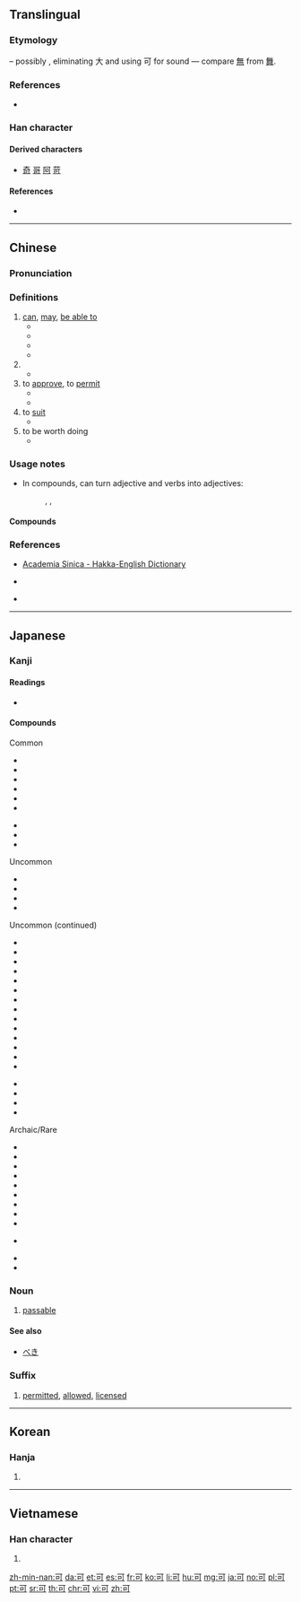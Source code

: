 {{also|句}}
==Translingual==
{{stroke order|stroke=5}}
{{stroke order|type=animate}}

===Etymology===
{{Han etyl}}
{{liushu|i}} – possibly {{Han simp|奇}}, eliminating 大 and using 可 for sound — compare [[無]] from [[舞]].

{{Han compound|口|丂|c1=s|c2=p|ls=psc}}

===References===
* {{cite-web
|url=http://www.hanziyuan.com/result.php?zi=%E5%8F%AF
|title=可
|work=字源
|language=Mandarin
|accessdate=2014-02-24}}

===Han character===
{{Han char|rn=30|rad=口|as=02|sn=5|four=10620|canj=MNR|ids=⿹丁口}}

====Derived characters====
* [[奇]] [[哥]] [[阿]] [[苛]]

====References====
* {{Han ref|kx=0172.120|dkj=03245|dj=0383.070|hdz=10567.070|uh=53EF|ud=21487|bh=A569|bd=42345}}

----

==Chinese==
{{zh-forms}}

===Pronunciation===
{{zh-pron
|m=kě
|c=ho2,hak1
|h=pfs=khó;hpy=ko3
|md=kō̤
|mn=khóa/khó͘/khó/khóⁿ
|mn_note=khuá, khó͘ - vernacular, khó, khóⁿ - literary
|w=2khu
|mc=y
|oc=y
|ma=|ma2=
|cat=v,suf,adv
}}

===Definitions===
{{zh-hanzi}}

# [[can]], [[may]], [[be able to]]
#* {{zh-l|可能|possibly}}
#* {{zh-l|可以|can}}
#* {{zh-usex|這 袋子{zi} '''可''' 盛 五十 公斤。|This bag '''can''' hold 50 kilos.}}
#* {{zh-usex|他 沒有 家 '''可''' 住。|He had no place to live.}}
# {{n-g|Particle used for emphasis.}}
#* {{zh-usex|我 '''可''' 不 太 知道。|I don't '''really''' know.}}
# to [[approve]], to [[permit]]
#* {{zh-l|許可|to permit, to allow}}
#* {{zh-l|認可|to approve}}
# to [[suit]]
#* {{zh-l|可心|satisfying}}
# to be worth doing
#* {{zh-usex|展覽 的{dí}確 '''可''' 看。|The exhibition is really '''worth''' seeing.}}

===Usage notes===
* In compounds, {{zh-l|可}} can turn adjective and verbs into adjectives:
*: {{zh-l|可吃|edible}}, {{zh-l|可愛/可爱|lovely}}, {{zh-l|可怜|pitiful}}

====Compounds====
{{der3
| {{zh-l|創可貼}}
| {{zh-l|可哀}}
| {{zh-l|可愛}}
| {{zh-l|可悲}}
| {{zh-l|可比}}
| {{zh-l|可比價格}}
| {{zh-l|可鄙}}
| {{zh-l|可編程}}
| {{zh-l|可變}}
| {{zh-l|可變電容器}}
| {{zh-l|可變化合價}}
| {{zh-l|可變資本}}
| {{zh-l|可不}}
| {{zh-l|可不是}}
| {{zh-l|可怖}}
| {{zh-l|可操左券}}
| {{zh-l|可乘之機}}
| {{zh-l|可持續}}
| {{zh-l|可持續發展}}
| {{zh-l|可吃}}
| {{zh-l|可恥}}
| {{zh-l|可達}}
| {{zh-l|可待因}}
| {{zh-l|可導}}
| {{zh-l|可得到}}
| {{zh-l|可丁可卯}}, {{zh-l|可釘可鉚}}
| {{zh-l|可懂度}}
| {{zh-l|可動}}
| {{zh-l|可讀性}}
| {{zh-l|可讀音性}}
| {{zh-l|可分}}
| {{zh-l|可否}}
| {{zh-l|可歌可泣}}
| {{zh-l|可耕地}}
| {{zh-l|可供軍用}}
| {{zh-l|可共患難}}
| {{zh-l|可觀}}
| {{zh-l|可貴}}
| {{zh-l|可好}}
| {{zh-l|可恨}}
| {{zh-l|可回收}}
| {{zh-l|可及性}}
| {{zh-l|可嘉}}
| {{zh-l|可見}}
| {{zh-l|可見度}}
| {{zh-l|可見光}}

| {{zh-l|可腳}}, {{zh-l|可腳兒}}
| {{zh-l|可接受性}}
| {{zh-l|可解}}
| {{zh-l|可驚}}
| {{zh-l|可勁}}, {{zh-l|可勁兒}}
| {{zh-l|可敬}}
| {{zh-l|可掬}}
| {{zh-l|可決}}
| {{zh-l|可決率}}
| {{zh-l|可決票}}
| {{zh-l|可卡因}}
| {{zh-l|可靠}}
| {{zh-l|可靠性}}
| {{zh-l|可可}}
| {{zh-l|可口}}
| {{zh-l|可口可樂}}
| {{zh-l|可口可樂公司}}
| {{zh-l|可蘭經}}
| {{zh-l|可樂}}
| {{zh-l|可憐}}
| {{zh-l|可憐巴巴}}, {{zh-l|可憐巴巴的}}
| {{zh-l|可憐蟲}}
| {{zh-l|可憐見}}, {{zh-l|可憐見兒}}
| {{zh-l|可憐相}}
| {{zh-l|可裂變}}
| {{zh-l|可裂變材料}}
| {{zh-l|可惱}}
| {{zh-l|可能}}
| {{zh-l|可能補語}}
| {{zh-l|可能性}}
| {{zh-l|可逆}}
| {{zh-l|可逆反應}}
| {{zh-l|可逆性}}
| {{zh-l|可怕}}
| {{zh-l|可欺}}
| {{zh-l|可氣}}
| {{zh-l|可巧}}
| {{zh-l|可親}}
| {{zh-l|可取}}
| {{zh-l|可燃}}
| {{zh-l|可燃冰}}
| {{zh-l|可燃性}}
| {{zh-l|可人}}
| {{zh-l|可容忍}}
| {{zh-l|可溶性}}
| {{zh-l|可身}}, {{zh-l|可身兒}}
| {{zh-l|可食}}
| {{zh-l|可視電話}}
| {{zh-l|可是}}
| {{zh-l|可數}}
| {{zh-l|可數性}}
| {{zh-l|可塑性}}
| {{zh-l|可嘆}}
| {{zh-l|可體}}
| {{zh-l|可調}}
| {{zh-l|可通}}
| {{zh-l|可通約}}
| {{zh-l|可望而不可即}}
| {{zh-l|可微}}
| {{zh-l|可謂}}
| {{zh-l|可惡}}
| {{zh-l|可惜}}
| {{zh-l|可喜}}
| {{zh-l|可想而知}}
| {{zh-l|可想像}}
| {{zh-l|可笑}}
| {{zh-l|可心}}
| {{zh-l|可信}}
| {{zh-l|可信度}}
| {{zh-l|可信任}}
| {{zh-l|可行}}
| {{zh-l|可行性}}
| {{zh-l|可行性研究}}
| {{zh-l|可尋址}}
| {{zh-l|可壓縮}}
| {{zh-l|可言}}
| {{zh-l|可疑}}
| {{zh-l|可以}}
| {{zh-l|可意}}
| {{zh-l|可有可無}}
| {{zh-l|可再生}}
| {{zh-l|可再生能源}}
| {{zh-l|可憎}}
| {{zh-l|可著}}
| {{zh-l|可知}}
| {{zh-l|可知論}}
| {{zh-l|可支付性}}
| {{zh-l|可轉讓}}
| {{zh-l|可尊敬}}
| {{zh-l|可作}}
| {{zh-l|可做}}
}}

===References===
* {{qualifier|Hakka}} [http://minhakka.ling.sinica.edu.tw/bkg/hakyin/search.php?DETAIL=1&LIMIT=id=16219&dbname=su_tian_1&graph=2 Academia Sinica - Hakka-English Dictionary]
* {{qualifier|Hakka}} {{R:hak:Lau 1997}}
* {{qualifier|Min Nan}} {{thcwd|1415}}

----

==Japanese==

===Kanji===
{{ja-kanji|grade=5|rs=口02}}

====Readings====
* {{ja-readings|on=[[か]] (ka), [[こく]] (koku)|kun=[[よい]] (yoi), [[べし]] (beshi), [[ばかり]] (bakari)}}

====Compounds====
{{der-top3|Compounds of 可}}
Common
* {{m|ja|可否|tr=kahi}}
* {{m|ja|可決|tr=kaketsu}}
* {{m|ja|可也|tr=kanari}}
* {{m|ja|可能|tr=kanō}}
* {{m|ja|可愛い|tr=kawaii}}
* {{m|ja|可哀相|tr=kawaisō}}

* {{m|ja|不可|tr=fuka}}
* {{m|ja|許可|tr=kyoka}}
* {{m|ja|認可|tr=ninka}}

Uncommon
* {{m|ja|可き|tr=beki}}
* {{m|ja|可とする|tr=katosuru}}
* {{m|ja|可分|tr=kabun}}
* {{m|ja|可聴|tr=kachō}}

{{der-mid3}}
Uncommon (continued)
* {{m|ja|可動|tr=kadō}}
* {{m|ja|可読|tr=kadoku}}
* {{m|ja|可逆|tr=kagyaku}}
* {{m|ja|可変|tr=kahen}}
* {{m|ja|可燃|tr=kanen}}
* {{m|ja|可憐|tr=karen}}
* {{m|ja|可算|tr=kasan}}
* {{m|ja|可視|tr=kashi}}
* {{m|ja|可塑|tr=kaso}}
* {{m|ja|可溶|tr=kayō}}
* {{m|ja|加圧性|tr=kaatsusei}}
* {{m|ja|可換環|tr=kakankan}}
* {{m|ja|可換群|tr=kakangun}}
* {{m|ja|可処分|tr=kashobun}}

* {{m|ja|印可|tr=inka}}
* {{m|ja|半可|tr=hanka}}
* {{m|ja|裁可|tr=saika}}
* {{m|ja|成る可く|tr=narubeku}}

{{der-mid3}}
Archaic/Rare
* {{m|ja|可い|tr=bei}}
* {{m|ja|可し|tr=beshi}}
* {{m|ja|可からず|tr=bekarazu}}
* {{m|ja|可くして|tr=bekushite}}
* {{m|ja|可惜|tr=atara}}
* {{m|ja|可成|tr=kanari}}
* {{m|ja|可祝|tr=kashiku}}
* {{m|ja|可撓|tr=katō}}
* {{m|ja|可用|tr=kayō}}

* {{m|ja|允可|tr=inka}}

* {{m|ja|可及的|tr=kakyūteki}}
* {{m|ja|可耕地|tr=kakōchi}}
{{der-bottom}}

===Noun===
{{ja-noun|か}}

# [[passable]]

====See also====
* [[べき]]

===Suffix===
{{ja-pos|か|suffix}}

# [[permitted]], [[allowed]], [[licensed]]

----

==Korean==

===Hanja===
{{ko-hanja|hangeul=[[가]], [[극]]|mr=ka, kŭk}}

# {{defn|lang=ko|sort=口02}}

----

==Vietnamese==

===Han character===
{{vi-hantu|[[khả]], [[khá]], [[tài]]|rs=口02}}

# {{defn|lang=vi|sort=口02}}

[[zh-min-nan:可]]
[[da:可]]
[[et:可]]
[[es:可]]
[[fr:可]]
[[ko:可]]
[[li:可]]
[[hu:可]]
[[mg:可]]
[[ja:可]]
[[no:可]]
[[pl:可]]
[[pt:可]]
[[sr:可]]
[[th:可]]
[[chr:可]]
[[vi:可]]
[[zh:可]]